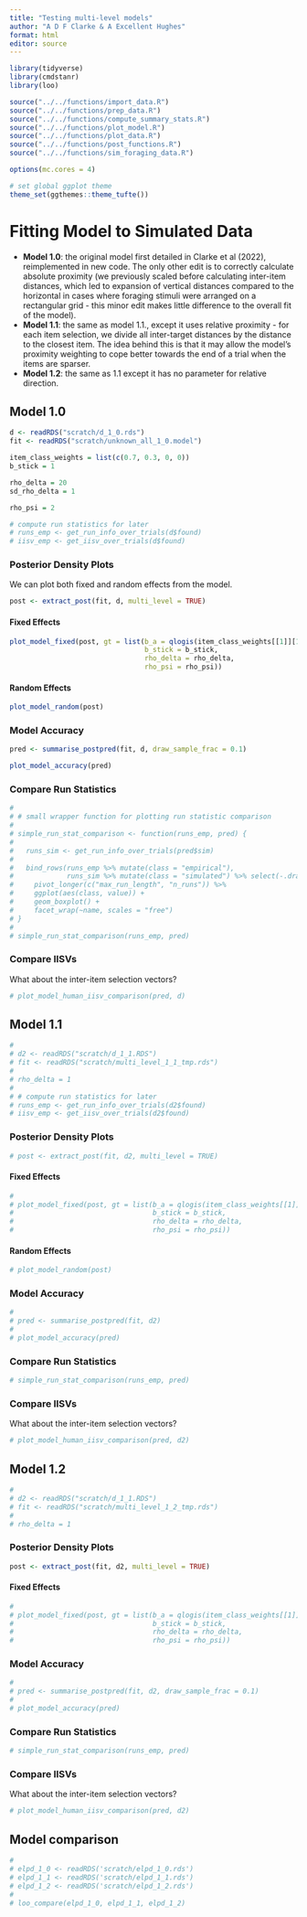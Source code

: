 ```yaml
---
title: "Testing multi-level models"
author: "A D F Clarke & A Excellent Hughes"
format: html
editor: source
---
```


```r
library(tidyverse)
library(cmdstanr)
library(loo)

source("../../functions/import_data.R")
source("../../functions/prep_data.R")
source("../../functions/compute_summary_stats.R")
source("../../functions/plot_model.R")
source("../../functions/plot_data.R")
source("../../functions/post_functions.R")
source("../../functions/sim_foraging_data.R")

options(mc.cores = 4)

# set global ggplot theme
theme_set(ggthemes::theme_tufte())
```

# Fitting Model to Simulated Data

- **Model 1.0**: the original model first detailed in Clarke et al (2022), reimplemented in new code. The only other edit is to correctly calculate absolute proximity (we previously scaled before calculating inter-item distances, which led to expansion of vertical distances compared to the horizontal in cases where foraging stimuli were arranged on a rectangular grid - this minor edit makes little difference to the overall fit of the model).
- **Model 1.1**: the same as model 1.1., except it uses relative proximity - for each item selection, we divide all inter-target distances by the distance to the closest item. The idea behind this is that it may allow the model's proximity weighting to cope better towards the end of a trial when the items are sparser.
- **Model 1.2**: the same as 1.1 except it has no parameter for relative direction.

## Model 1.0

```r

d <- readRDS("scratch/d_1_0.rds")
fit <- readRDS("scratch/unknown_all_1_0.model")

item_class_weights = list(c(0.7, 0.3, 0, 0))
b_stick = 1

rho_delta = 20
sd_rho_delta = 1

rho_psi = 2

# compute run statistics for later
# runs_emp <- get_run_info_over_trials(d$found) 
# iisv_emp <- get_iisv_over_trials(d$found) 

```

### Posterior Density Plots

We can plot both fixed and random effects from the model.

```r
post <- extract_post(fit, d, multi_level = TRUE)
```

#### Fixed Effects

```r
plot_model_fixed(post, gt = list(b_a = qlogis(item_class_weights[[1]][1]),
                                 b_stick = b_stick,
                                 rho_delta = rho_delta,
                                 rho_psi = rho_psi))
```

#### Random Effects

```r
plot_model_random(post)
```

### Model Accuracy

```r
pred <- summarise_postpred(fit, d, draw_sample_frac = 0.1)

plot_model_accuracy(pred)
```

### Compare Run Statistics

```r
# 
# # small wrapper function for plotting run statistic comparison
# 
# simple_run_stat_comparison <- function(runs_emp, pred) {
#   
#   runs_sim <- get_run_info_over_trials(pred$sim) 
#   
#   bind_rows(runs_emp %>% mutate(class = "empirical"), 
#             runs_sim %>% mutate(class = "simulated") %>% select(-.draw)) %>%
#     pivot_longer(c("max_run_length", "n_runs")) %>%
#     ggplot(aes(class, value)) + 
#     geom_boxplot() + 
#     facet_wrap(~name, scales = "free")
# }
# 
# simple_run_stat_comparison(runs_emp, pred)
```

### Compare IISVs

What about the inter-item selection vectors?

```r
# plot_model_human_iisv_comparison(pred, d)

```


## Model 1.1

```r
# 
# d2 <- readRDS("scratch/d_1_1.RDS")
# fit <- readRDS("scratch/multi_level_1_1_tmp.rds")
# 
# rho_delta = 1
# 
# # compute run statistics for later
# runs_emp <- get_run_info_over_trials(d2$found) 
# iisv_emp <- get_iisv_over_trials(d2$found) 

```

### Posterior Density Plots

```r
# post <- extract_post(fit, d2, multi_level = TRUE)
```

#### Fixed Effects

```r
# 
# plot_model_fixed(post, gt = list(b_a = qlogis(item_class_weights[[1]][1]),
#                                  b_stick = b_stick,
#                                  rho_delta = rho_delta,
#                                  rho_psi = rho_psi))

```

#### Random Effects

```r
# plot_model_random(post)
```

### Model Accuracy

```r
# 
# pred <- summarise_postpred(fit, d2)
# 
# plot_model_accuracy(pred)
```

### Compare Run Statistics

```r
# simple_run_stat_comparison(runs_emp, pred)
```

### Compare IISVs

What about the inter-item selection vectors?

```r
# plot_model_human_iisv_comparison(pred, d2)

```

## Model 1.2

```r
# 
# d2 <- readRDS("scratch/d_1_1.RDS")
# fit <- readRDS("scratch/multi_level_1_2_tmp.rds")
# 
# rho_delta = 1

```

### Posterior Density Plots

```r
post <- extract_post(fit, d2, multi_level = TRUE)
```

#### Fixed Effects

```r
# 
# plot_model_fixed(post, gt = list(b_a = qlogis(item_class_weights[[1]][1]),
#                                  b_stick = b_stick,
#                                  rho_delta = rho_delta,
#                                  rho_psi = rho_psi))

```

### Model Accuracy

```r
# 
# pred <- summarise_postpred(fit, d2, draw_sample_frac = 0.1)
# 
# plot_model_accuracy(pred)
```

### Compare Run Statistics

```r
# simple_run_stat_comparison(runs_emp, pred)
```

### Compare IISVs

What about the inter-item selection vectors?

```r
# plot_model_human_iisv_comparison(pred, d2)

```


## Model comparison


```r
# 
# elpd_1_0 <- readRDS('scratch/elpd_1_0.rds')
# elpd_1_1 <- readRDS('scratch/elpd_1_1.rds')
# elpd_1_2 <- readRDS('scratch/elpd_1_2.rds')
# 
# loo_compare(elpd_1_0, elpd_1_1, elpd_1_2)

```

<!-- # 2 conditions -->

<!-- ## Model 1.0 -->

<!-- ```{r} -->

<!-- d <- readRDS("scratch/d_2cond.rds") -->
<!-- fit <- readRDS("scratch/multi_level_2cond_1_0_tmp.rds") -->

<!-- item_class_weights = list(c(0.5, 0.5, 0, 0),  -->
<!--                           c(0.7, 0.3, 0, 0)) -->

<!-- b_stick = c(0, 2) -->
<!-- rho_delta = c(20, 15) -->
<!-- rho_psi = c(-1, -1) -->

<!-- # compute run statistics for later -->
<!-- runs_emp <- get_run_info_over_trials(d$found)  -->
<!-- iisv_emp <- get_iisv_over_trials(d$found)  -->


<!-- ``` -->

<!-- We can plot both fixed and random effects from the model. -->

<!-- ```{r} -->
<!-- post <- extract_post(fit, d, multi_level = TRUE) -->
<!-- ``` -->

<!-- #### Fixed Effects -->

<!-- ```{r, fig.cap="fixed effects", warning = FALSE} -->
<!-- plot_model_fixed(post, gt = list(b_a = c(qlogis(item_class_weights[[1]][1]),qlogis(item_class_weights[[2]][1])), -->
<!--                                  b_stick = b_stick, -->
<!--                                  rho_delta = rho_delta, -->
<!--                                  rho_psi = rho_psi)) -->
<!-- ``` -->

<!-- #### Random Effects -->

<!-- ```{r, fig.cap="random effects"} -->
<!-- plot_model_random(post) -->
<!-- ``` -->

<!-- ### Model Accuracy -->

<!-- ```{r, warning = FALSE} -->

<!-- pred <- summarise_postpred(fit, d) -->

<!-- plot_model_accuracy(pred) -->
<!-- ``` -->

<!-- ### Compare Run Statistics -->

<!-- ```{r} -->

<!-- simple_run_stat_comparison <- function(runs_emp, pred) { -->

<!--   runs_sim <- get_run_info_over_trials(pred$sim)  -->

<!--   bind_rows(runs_emp %>% mutate(class = "empirical"),  -->
<!--             runs_sim %>% mutate(class = "simulated") %>% select(-.draw)) %>% -->
<!--     pivot_longer(c("max_run_length", "n_runs")) %>% -->
<!--     ggplot(aes(class, value, fill = condition)) +  -->
<!--     geom_boxplot() +  -->
<!--     facet_wrap(~name, scales = "free") -->
<!-- } -->

<!-- simple_run_stat_comparison(runs_emp, pred) -->
<!-- ``` -->

<!-- ### Compare IISVs -->

<!-- What about the inter-item selection vectors? -->

<!-- ```{r} -->
<!-- plot_model_human_iisv_comparison(pred, d) -->

<!-- ``` -->

<!-- ## Model 1.1 -->

<!-- ```{r} -->

<!-- d <- readRDS("scratch/d_2cond_relprox.rds") -->
<!-- fit <- readRDS("scratch/multi_level_2cond_1_1_tmp.rds") -->

<!-- rho_delta = c(1,2) -->

<!-- # compute run statistics for later -->
<!-- runs_emp <- get_run_info_over_trials(d$found)  -->
<!-- iisv_emp <- get_iisv_over_trials(d$found)  -->


<!-- ``` -->

<!-- We can plot both fixed and random effects from the model. -->

<!-- ```{r} -->
<!-- post <- extract_post(fit, d, multi_level = TRUE) -->
<!-- ``` -->

<!-- #### Fixed Effects -->

<!-- ```{r, fig.cap="fixed effects", warning = FALSE} -->
<!-- plot_model_fixed(post, gt = list(b_a = c(qlogis(item_class_weights[[1]][1]),qlogis(item_class_weights[[2]][1])), -->
<!--                                  b_stick = b_stick, -->
<!--                                  rho_delta = rho_delta, -->
<!--                                  rho_psi = rho_psi)) -->
<!-- ``` -->

<!-- #### Random Effects -->

<!-- ```{r, fig.cap="random effects"} -->
<!-- plot_model_random(post) -->
<!-- ``` -->

<!-- ### Model accuracy -->

<!-- ```{r, warning = FALSE} -->

<!-- pred <- summarise_postpred(fit, d, draw_sample_frac = 0.1) -->

<!-- plot_model_accuracy(pred) -->
<!-- ``` -->


<!-- ### Compare Run Statistics -->

<!-- ```{r} -->
<!-- simple_run_stat_comparison(runs_emp, pred) -->
<!-- ``` -->

<!-- ### Compare IISVs -->

<!-- What about the inter-item selection vectors? -->

<!-- ```{r} -->
<!-- plot_model_human_iisv_comparison(pred, d) -->

<!-- ``` -->

<!-- ## Model 1.2 -->

<!-- ```{r} -->

<!-- d <- readRDS("scratch/d_2cond_relprox.rds") -->
<!-- fit <- readRDS("scratch/multi_level_2cond_1_2_tmp.rds") -->

<!-- rho_delta = c(1,2) -->

<!-- # compute run statistics for later -->
<!-- runs_emp <- get_run_info_over_trials(d$found)  -->
<!-- iisv_emp <- get_iisv_over_trials(d$found)  -->


<!-- ``` -->

<!-- We can plot both fixed and random effects from the model. -->

<!-- ```{r} -->
<!-- post <- extract_post(fit, d, multi_level = TRUE) -->
<!-- ``` -->

<!-- #### Fixed Effects -->

<!-- ```{r, fig.cap="fixed effects", warning = FALSE} -->
<!-- plot_model_fixed(post, gt = list(b_a = c(qlogis(item_class_weights[[1]][1]),qlogis(item_class_weights[[2]][1])), -->
<!--                                  b_stick = b_stick, -->
<!--                                  rho_delta = rho_delta, -->
<!--                                  rho_psi = rho_psi)) -->
<!-- ``` -->

<!-- #### Random Effects -->

<!-- ```{r, fig.cap="random effects"} -->
<!-- plot_model_random(post) -->
<!-- ``` -->

<!-- ### Model accuracy -->

<!-- ```{r, warning = FALSE} -->

<!-- pred <- summarise_postpred(fit, d, draw_sample_frac = 0.1) -->

<!-- plot_model_accuracy(pred) -->
<!-- ``` -->

<!-- ### Compare Run Statistics -->

<!-- ```{r} -->
<!-- simple_run_stat_comparison(runs_emp, pred) -->
<!-- ``` -->

<!-- ### Compare IISVs -->

<!-- What about the inter-item selection vectors? -->

<!-- ```{r} -->
<!-- plot_model_human_iisv_comparison(pred, d) -->

<!-- ``` -->
